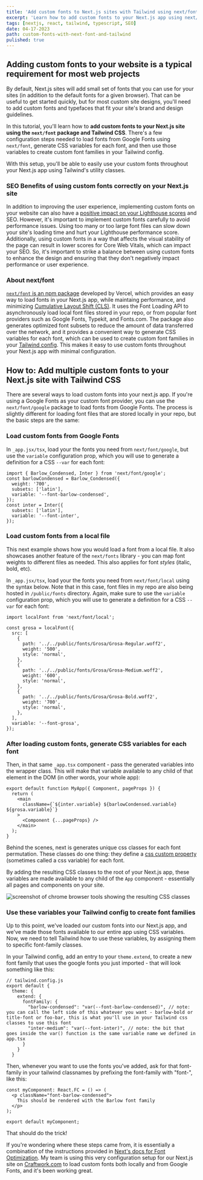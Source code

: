 ```yaml
---
title: 'Add custom fonts to Next.js sites with Tailwind using next/font'
excerpt: 'Learn how to add custom fonts to your Next.js app using next/font and Tailwind CSS. Improve user experience without sacrificing performance.'
tags: [nextjs, react, tailwind, typescript, SEO]
date: 04-17-2023
path: custom-fonts-with-next-font-and-tailwind
pulished: true
---
```


## Adding custom fonts to your website is a typical requirement for most web projects

By default, Next.js sites will add small set of fonts that you can use for your sites (in addition to the default fonts for a given browser). That can be useful to get started quickly, but for most custom site designs, you'll need to add custom fonts and typefaces that fit your site's brand and design guidelines.

In this tutorial, you'll learn how to **add custom fonts to your Next.js site using the `next/font` package and Tailwind CSS**. There's a few configuration steps needed to load fonts from Google Fonts using `next/font`, generate CSS variables for each font, and then use those variables to create custom font families in your Tailwind config.

With this setup, you'll be able to easily use your custom fonts throughout your Next.js app using Tailwind's utility classes.

### SEO Benefits of using custom fonts correctly on your Next.js site

In addition to improving the user experience, implementing custom fonts on your website can also have a [positive impact on your Lighthouse scores](https://web.dev/patterns/web-vitals-patterns/fonts/) and SEO. However, it's important to implement custom fonts carefully to avoid performance issues. Using too many or too large font files can slow down your site's loading time and hurt your Lighthouse performance score. Additionally, using custom fonts in a way that affects the visual stability of the page can result in lower scores for Core Web Vitals, which can impact your SEO. So, it's important to strike a balance between using custom fonts to enhance the design and ensuring that they don't negatively impact performance or user experience.

### About next/font

[`next/font` is an npm package](https://nextjs.org/docs/api-reference/next/font) developed by Vercel, which provides an easy way to load fonts in your Next.js app, while maintaing performance, and minimizing [Cumulative Layout Shift (CLS)](https://web.dev/optimize-cls/). It uses the Font Loading API to asynchronously load local font files stored in your repo, or from popular font providers such as Google Fonts, Typekit, and Fonts.com. The package also generates optimized font subsets to reduce the amount of data transferred over the network, and it provides a convenient way to generate CSS variables for each font, which can be used to create custom font families in your [Tailwind config](https://tailwindcss.com/docs/configuration). This makes it easy to use custom fonts throughout your Next.js app with minimal configuration.

## How to: Add multiple custom fonts to your Next.js site with Tailwind CSS

There are several ways to load custom fonts into your next.js app. If you're using a Google Fonts as your custom font provider, you can use the `next/font/google` package to load fonts from Google Fonts. The process is slightly different for loading font files that are stored locally in your repo, but the basic steps are the same:

### Load custom fonts from Google Fonts

In `_app.jsx/tsx`, load your the fonts you need from `next/font/google`, but use the `variable` configuration prop, which you will use to generate a definition for a CSS `--var` for each font:

```tsx
import { Barlow_Condensed, Inter } from 'next/font/google';
const barlowCondensed = Barlow_Condensed({
  weight: '700',
  subsets: ['latin'],
  variable: '--font-barlow-condensed',
});
const inter = Inter({
  subsets: ['latin'],
  variable: '--font-inter',
});
```

### Load custom fonts from a local file

This next example shows how you would load a font from a local file. It also showcases another feature of the `next/fonts` library - you can map font weights to different files as needed. This also applies for font _styles_ (italic, bold, etc).

In `_app.jsx/tsx`, load your the fonts you need from `next/font/local` using the syntax below. Note that in this case, font files in my repo are also being hosted in `/public/fonts` directory. Again, make sure to use the `variable` configuration prop, which you will use to generate a definition for a CSS `--var` for each font:

```tsx
import localFont from 'next/font/local';

const grosa = localFont({
  src: [
    {
      path: '../../public/fonts/Grosa/Grosa-Regular.woff2',
      weight: '500',
      style: 'normal',
    },
    {
      path: '../../public/fonts/Grosa/Grosa-Medium.woff2',
      weight: '600',
      style: 'normal',
    },
    {
      path: '../../public/fonts/Grosa/Grosa-Bold.woff2',
      weight: '700',
      style: 'normal',
    },
  ],
  variable: '--font-grosa',
});
```

### After loading custom fonts, generate CSS variables for each font

Then, in that same `_app.tsx` component - pass the generated variables into the wrapper class. This will make that variable available to any child of that element in the DOM (in other words, your whole app):

```tsx
export default function MyApp({ Component, pageProps }) {
  return (
    <main
      className={`${inter.variable} ${barlowCondensed.variable} ${grosa.variable}`}
    >
      <Component {...pageProps} />
    </main>
  );
}
```

Behind the scenes, next is generates unique css classes for each font permutation. These classes do one thing: they define a [css custom property](https://developer.mozilla.org/en-US/docs/Web/CSS/Using_CSS_custom_properties) (sometimes called a css variable) for each font.

By adding the resulting CSS classes to the root of your Next.js app, these variables are made available to any child of the `App` component - essentially all pages and components on your site.

<Image
  publicId="custom-fonts-with-next-font-and-tailwind/classes"
  caption="is a screenshot from Chrome Browser tools for Craftwork.com, which is built using this setup"
  alt="screenshot of chrome browser tools showing the resulting CSS classes"
/>

### Use these variables your Tailwind config to create font families

Up to this point, we've loaded our custom fonts into our Next.js app, and we've made those fonts available to our entire app using CSS variables. Now, we need to tell Tailwind how to use these variables, by assigning them to specific font-family classes.

In your Tailwind config, add an entry to your `theme.extend`, to create a new font family that uses the google fonts you just imported - that will look something like this:

```tsx
// tailwind.config.js
export default {
  theme: {
    extend: {
      fontFamily: {
        "barlow-condensed": "var(--font-barlow-condensed)", // note: you can call the left side of this whatever you want - barlow-bold or title-font or foo-bar, this is what you'll use in your Tailwind css classes to use this font
        "inter-medium": "var(--font-inter)", // note: the bit that goes inside the var() function is the same variable name we defined in app.tsx
      }
    }
  }
```

Then, whenever you want to use the fonts you've added, ask for that font-family in your tailwind classnames by prefixing the font-family with "font-", like this:

```tsx
const myComponent: React.FC = () => (
  <p className="font-barlow-condensed">
    This should be rendered with the Barlow font family
  </p>
);

export default myComponent;
```

That should do the trick!

If you're wondering where these steps came from, it is essentially a combination of the instructions provided in [Next's docs for Font Optimization](https://nextjs.org/docs/basic-features/font-optimization). My team is using this very configuration setup for our Next.js site on [Craftwork.com](https://craftwork.com) to load custom fonts both locally and from Google Fonts, and it's been working great.
